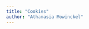 ```yaml
---
title: "Cookies"
author: "Athanasia Mowinckel"
---
```


<script id="CookieDeclaration" src="https://consent.cookiebot.com/ee465df5-b1a8-4e93-92be-43a4d1fa111b/cd.js" type="text/javascript" async></script> 